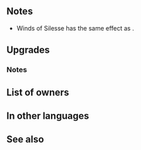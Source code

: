 {{Weapon Infobox
|tagid=SID_シレジアの風
|weaponType=Green Tome
|might=14
|range=2
|effect=Grants Spd+3. If unit is not adjacent to an ally, grants Atk/Spd+6 to unit during combat.
|cost=400
|exclusive=1
|userVersion1=Closed
|userVersion2=Open
|userVersion3=Gleam closed
|userVersion4=Gleam open
|statModifiers=0,14,3,0,0
|required=Rexcalibur
|refinePaths=default
|refineSP=400
|refineMedals=500
|refineDews=200
|upgradedEffect=Grants Spd+3. If unit initiates combat or the number of allies adjacent to unit ≤ 1, grants Atk/Spd+6 during combat to unit and inflicts penalty on foe's Spd/Res during combat = 20% of unit's Spd at start of combat.
|effectSkill1=At start of turn, if unit's HP ≥ 25%, grants Atk/Spd+6,【Desperation】, and "Special cooldown charge +1 per attack during combat (only highest value applied; does not stack)" to unit for 1 turn. At start of combat, if unit's HP ≥ 25%, grants Atk/Spd+5 to unit during combat.<br><br>【Desperation】<br>Grants the following effect for 1 turn: "If unit initiates combat, unit can make a follow-up attack before foe can counterattack."
|properties=random_owner
}}
==Notes==
* Winds of Silesse has the same effect as {{St|Atk/Spd Solo 3}}.
{{Temporary buffs}}
==Upgrades==
{{Weapon Upgrade List}}
===Notes===
{{IfUnitInitiates}}
{{Temporary debuffs|name=refined Winds of Silesse}}
{{At start of combat|name=refined Winds of Silesse}}
{{Bonuses|name={{St|Winds of Silesse|refine=Skill1}}}}
{{Desperation|name={{St|Winds of Silesse|refine=Skill1}}}}
{{Special Cooldown Charge +1|name={{St|Winds of Silesse|refine=Skill1}}}}
==List of owners==
{{Skill Hero List}}
==In other languages==
{{OtherLanguages
|english=Winds of Silesse
|japanese=シレジアの風
|german=Wind von Silesse
|spanishEU=Vientos de Silesse
|spanishLA=Viento de Silesse
|french=Vents de Silesse
|italian=Venti del Silesse
|chineseTW=西里西亞之風
|portuguese=Ventos de Silesse
}}
==See also==
{{See also skills|cond=(Description LIKE '%if unit is not%adjacent%grants Atk/Spd+%during combat%' AND Exclusive='1' OR Description LIKE '%if unit initiates combat or the number of allies adjacent to unit%' OR Description LIKE '%inflicts%of unit_s Spd at start of combat%' OR Description LIKE '%【Desperation】%' OR Description LIKE '%at start of turn, if unit_s HP%grants%to unit for 1 turn%' OR Description LIKE '%at start of turn%grants Atk/Spd+%to unit for 1 turn%') AND Exclusive='1'}}
{{Weapons Navbox}}